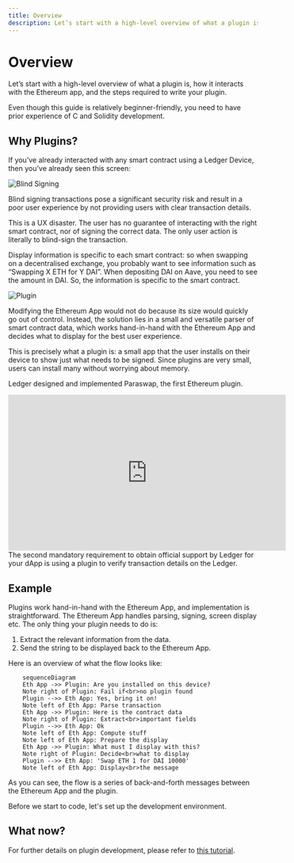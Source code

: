 ```yaml
---
title: Overview
description: Let’s start with a high-level overview of what a plugin is, how it interacts with the Ethereum app, and the steps required to write your plugin.
---
```



# Overview

Let’s start with a high-level overview of what a plugin is, how it interacts with the Ethereum app, and the steps required to write your plugin.

<Callout type="info" emoji="ℹ️">
  Even though this guide is relatively beginner-friendly, you need to have prior experience of C and Solidity development.
</Callout>

## Why Plugins?

If you’ve already interacted with any smart contract using a Ledger Device, then you’ve already seen this screen:

![Blind Signing](/plugin/blind-signing.png)

<Callout type="warning" emoji="⚠️">Blind signing transactions pose a significant security risk and result in a poor user experience by not providing users with clear transaction details.</Callout>

This is a UX disaster. The user has no guarantee of interacting with the right smart contract, nor of signing the correct data. The only user action is literally to blind-sign the transaction.

Display information is specific to each smart contract: so when swapping on a decentralised exchange, you probably want to see information such as “Swapping X ETH for Y DAI”. When depositing DAI on Aave, you need to see the amount in DAI. So, the information is specific to the smart contract.


![Plugin](/plugin/contract-data.png)

Modifying the Ethereum App would not do because its size would quickly go out of control. Instead, the solution lies in a small and versatile parser of smart contract data, which works hand-in-hand with the Ethereum App and decides what to display for the best user experience.

This is precisely what a plugin is: a small app that the user installs on their device to show just what needs to be signed. Since plugins are very small, users can install many without worrying about memory.

Ledger designed and implemented Paraswap, the first Ethereum plugin.

<iframe width="560" height="315" src="https://www.youtube-nocookie.com/embed/18lLOVoQtNo" title="YouTube video player" frameBorder="0" allow="accelerometer; autoplay; clipboard-write; encrypted-media; gyroscope; picture-in-picture" allowFullScreen></iframe>

<Callout type="info" emoji="ℹ️">
  The second mandatory requirement to obtain official support by Ledger for your dApp is using a plugin to verify transaction details on the Ledger.
</Callout>

## Example

Plugins work hand-in-hand with the Ethereum App, and implementation is straightforward. The Ethereum App handles parsing, signing, screen display etc. The only thing your plugin needs to do is:

1. Extract the relevant information from the data.
2. Send the string to be displayed back to the Ethereum App.

Here is an overview of what the flow looks like:

```mermaid
    sequenceDiagram
    Eth App ->> Plugin: Are you installed on this device?
    Note right of Plugin: Fail if<br>no plugin found
    Plugin -->> Eth App: Yes, bring it on!
    Note left of Eth App: Parse transaction
    Eth App ->> Plugin: Here is the contract data
    Note right of Plugin: Extract<br>important fields
    Plugin -->> Eth App: Ok
    Note left of Eth App: Compute stuff
    Note left of Eth App: Prepare the display
    Eth App ->> Plugin: What must I display with this?
    Note right of Plugin: Decide<br>what to display
    Plugin -->> Eth App: 'Swap ETH 1 for DAI 10000'
    Note left of Eth App: Display<br>the message
```

As you can see, the flow is a series of back-and-forth messages between the Ethereum App and the plugin.

Before we start to code, let's set up the development environment.

## What now?

For further details on plugin development, please refer to [this tutorial](../develop/tutorials/plugin).